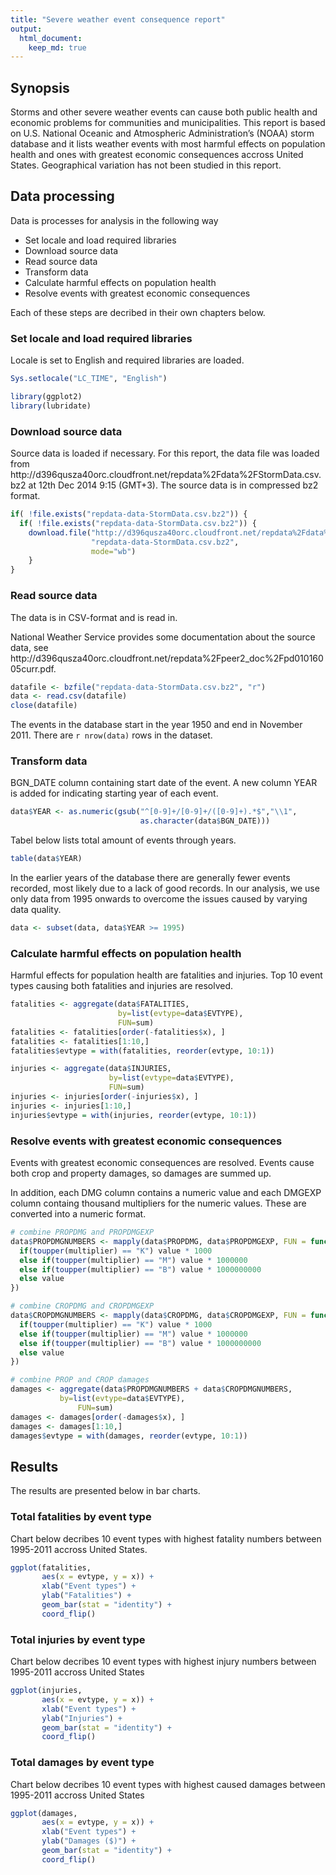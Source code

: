 ```yaml
---
title: "Severe weather event consequence report"
output: 
  html_document:
    keep_md: true
--- 
```


## Synopsis

Storms and other severe weather events can cause both public health and 
economic problems for communities and municipalities. This report is 
based on U.S. National Oceanic and Atmospheric Administration's (NOAA) 
storm database and it lists weather events with most harmful effects on
population health and ones with greatest economic consequences 
accross United States. Geographical variation has not been studied in this 
report.


## Data processing

Data is processes for analysis in the following way

- Set locale and load required libraries
- Download source data
- Read source data
- Transform data
- Calculate harmful effects on population health
- Resolve events with greatest economic consequences

Each of these steps are decribed in their own chapters below.

### Set locale and load required libraries

Locale is set to English and required libraries are loaded.

```r
Sys.setlocale("LC_TIME", "English")

library(ggplot2)
library(lubridate)
```

### Download source data

Source data is loaded if necessary. For this report, the data file was loaded
from http://d396qusza40orc.cloudfront.net/repdata%2Fdata%2FStormData.csv.bz2
at 12th Dec 2014 9:15 (GMT+3). The source data is in compressed bz2 format. 

```r
if( !file.exists("repdata-data-StormData.csv.bz2")) {
  if( !file.exists("repdata-data-StormData.csv.bz2")) {
    download.file("http://d396qusza40orc.cloudfront.net/repdata%2Fdata%2FStormData.csv.bz2", 
      	          "repdata-data-StormData.csv.bz2", 
      	          mode="wb")
	}
}
```

### Read source data

The data is in CSV-format and is read in.

National Weather Service provides some documentation about the source data, see
http://d396qusza40orc.cloudfront.net/repdata%2Fpeer2_doc%2Fpd01016005curr.pdf.

```r
datafile <- bzfile("repdata-data-StormData.csv.bz2", "r")
data <- read.csv(datafile)
close(datafile)
```

The events in the database start in the year 1950 and end in November 2011. 
There are `r nrow(data)` rows in the dataset.

### Transform data

BGN_DATE column containing start date of the event. A new column YEAR is added
for indicating starting year of each event.

```r
data$YEAR <- as.numeric(gsub("^[0-9]+/[0-9]+/([0-9]+).*$","\\1", 
                             as.character(data$BGN_DATE)))
```

Tabel below lists total amount of events through years. 

```r
table(data$YEAR)
```
In the earlier years of the database there are generally fewer events 
recorded, most likely due to a lack of good records. In our analysis, 
we use only data from 1995 onwards to overcome the issues caused by
varying data quality.

```r
data <- subset(data, data$YEAR >= 1995)
```

### Calculate harmful effects on population health

Harmful effects for population health are fatalities and injuries. Top 10
event types causing both fatalities and injuries are resolved.

```r
fatalities <- aggregate(data$FATALITIES, 
                        by=list(evtype=data$EVTYPE), 
                        FUN=sum)
fatalities <- fatalities[order(-fatalities$x), ]
fatalities <- fatalities[1:10,]
fatalities$evtype = with(fatalities, reorder(evtype, 10:1))

injuries <- aggregate(data$INJURIES, 
                      by=list(evtype=data$EVTYPE), 
                      FUN=sum)
injuries <- injuries[order(-injuries$x), ]
injuries <- injuries[1:10,]
injuries$evtype = with(injuries, reorder(evtype, 10:1))
```

### Resolve events with greatest economic consequences

Events with greatest economic consequences are resolved. Events cause
both crop and property damages, so damages are summed up.

In addition, each DMG column contains a numeric value and each 
DMGEXP column containg thousand multipliers for the numeric values. These
are converted into a numeric format.

```r
# combine PROPDMG and PROPDMGEXP
data$PROPDMGNUMBERS <- mapply(data$PROPDMG, data$PROPDMGEXP, FUN = function(value, multiplier) {
  if(toupper(multiplier) == "K") value * 1000
  else if(toupper(multiplier) == "M") value * 1000000
  else if(toupper(multiplier) == "B") value * 1000000000
  else value
}) 

# combine CROPDMG and CROPDMGEXP
data$CROPDMGNUMBERS <- mapply(data$CROPDMG, data$CROPDMGEXP, FUN = function(value, multiplier) {
  if(toupper(multiplier) == "K") value * 1000
  else if(toupper(multiplier) == "M") value * 1000000
  else if(toupper(multiplier) == "B") value * 1000000000
  else value
}) 

# combine PROP and CROP damages
damages <- aggregate(data$PROPDMGNUMBERS + data$CROPDMGNUMBERS, 
    	   by=list(evtype=data$EVTYPE), 
			   FUN=sum)
damages <- damages[order(-damages$x), ]
damages <- damages[1:10,]
damages$evtype = with(damages, reorder(evtype, 10:1))
```


## Results

The results are presented below in bar charts.

### Total fatalities by event type

Chart below decribes 10 event types with highest fatality numbers between 
1995-2011 accross United States.

```r
ggplot(fatalities, 
       aes(x = evtype, y = x)) +     
       xlab("Event types") +
       ylab("Fatalities") + 
       geom_bar(stat = "identity") + 
       coord_flip()
```

### Total injuries by event type

Chart below decribes 10 event types with highest injury numbers between 
1995-2011 accross United States

```r
ggplot(injuries, 
       aes(x = evtype, y = x)) +     
       xlab("Event types") +
       ylab("Injuries") + 
       geom_bar(stat = "identity") + 
       coord_flip()
```

### Total damages by event type

Chart below decribes 10 event types with highest caused damages between 
1995-2011 accross United States

```r
ggplot(damages, 
       aes(x = evtype, y = x)) +     
       xlab("Event types") +
       ylab("Damages ($)") + 
       geom_bar(stat = "identity") + 
       coord_flip()
```